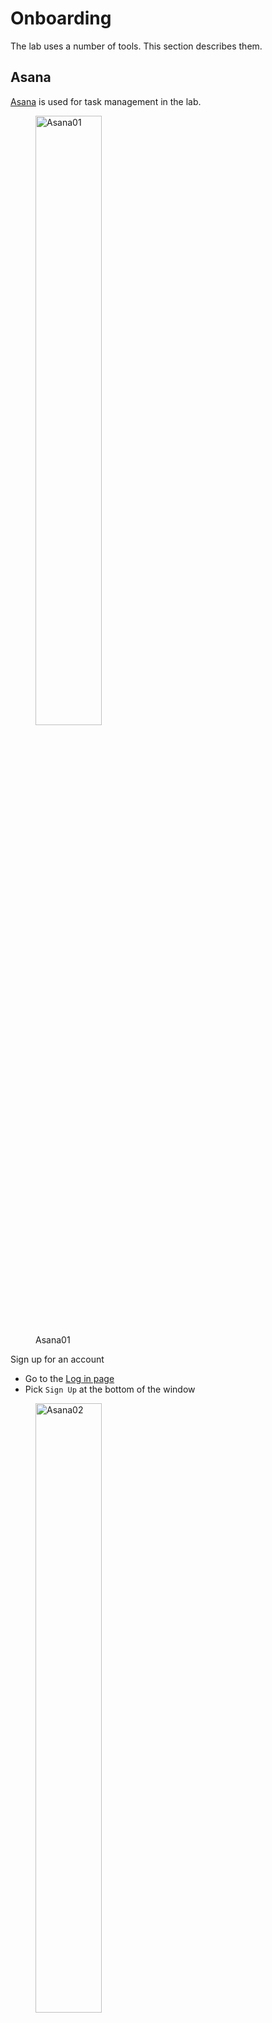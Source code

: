 # Onboarding

The lab uses a number of tools.
This section describes them.

## Asana {-}

[Asana](https://asana.com/) is used for task management in the lab.

![Asana01](include/img/asana-01.png){width=50% fig-align=left}

Sign up for an account

  - Go to the [Log in page](https://app.asana.com/-/login) 
  - Pick `Sign Up` at the bottom of the window
  
![Asana02](include/img/asana-02.png){width=50% fig-align=left}

  - `Email` the lab manager with your name associated email address so they may add you to the Gilmore Lab space

## Discord {-} 

Please accept the invitation to our server 'Gilmore Lab': 

You may be asked to create your account first. If so, follow these steps:

 - Open your web browser and [register](https://discordapp.com/register) for a Discord Account. 
 - Fill out the information including your email address, username, and password. - Once you fill out the required information, click on `Continue`. 
 - You have now successfully created your Discord Account. 
 - You need to verify your email address before you can fully use your Discord account.
 - Go to your email and open the email from Discord. 
 - Click on `Verify Email` box to verify your email account.

Start using Discord

 - Login
 - Go to `Settings`
 
![Discord Settings Icon](include/img/discord-settings.png)

 - Now you can ensure you receive notifications related to discord.

![Discord Notifications](include/img/discord-notifications.png)

## DataCamp {-}

[DataCamp](https://www.datacamp.com/) is used for learning the basics in R

- The Lab Manager will send an invitation to your PSU email address to join DataCamp.

- Please check your PSU email and accept the invitation email to the *Psych 494 Research Studies Class*

- If you do not already have an account on DataCamp, please create one.
  - go to [DataCamp](https://www.datacamp.com/)
  - enter your PSU email address and create a password

## Google Calendar {-}

[Create a Google calendar](https://support.google.com/calendar/answer/37095#) including anything that you have on a regular basis (e.g. classes/weekly meetings)

Things you need to know:

- You will need to make each class in your schedule a [recurring event](https://support.google.com/calendar/answer/37115?co=GENIE.Platform%3DDesktop&hl=en) so it propagates for the whole semester.

- Share this calendar with the lab email with `See all event details`

![Calendar](include/img/google-calendar_01.png)

After the lab manager receives all calendars for the semester, the weekly meeting time will be determined. This meeting time will then be sent out via a google calendar invitation.

## GitHub {-}

Please accept the invitation email the lab manager sent to your PSU email account to be added to our Git Repository. I believe you will be asked to create a username, enter your email and create a password at this time.

## RStudio {-}

### On the web {-}

## Connect RStudio to Git/GitHub {-}

[HappyGit and GitHub for the useR](https://happygitwithr.com/index.html) is the BEST instruction manual with ALL of the nitty gritty details! However I am going to provide a short version with some more screenshots here.

The general steps are:  
 - download R
 - download RStudio
 - download Git
 - connect RStudio and Git/GitHub

## Mac {-}

### Download R {-}

![Download R page](include/img/R-RStudio-install.png)

### Download R Studio {-}

### Download Git {-}

### Download Quarto {-}

Go to https://quarto.org/

 - Click on `Get Started`
 - Download the appropriate version of Quarto based on your computer
 - Install using default settings
 
#### Make sure Quarto Works  {-}

 - Open R
 - Open a project that already uses Quarto
 - Go to Terminal
 - Change directories to the directory of your R Project
 - run code to render at prompt$ `quarto render src`

## Windows {-}

### Download R {-}

Go to https://posit.co/download/rstudio-desktop/

Click the button for `DOWNLOAD AND INSTALL R`

This should take you to https://cloud.r-project.org/

Click on the link `Download R for Windows`

![Download R Windows](include/img/RforWindows.jpg)

Click on the link `install R for the first time`

![Install R](include/img/R-RStudio-install.png)

Click on the link `Download R-4.2.3 for Windows` (or whatever is the most recent version of R listed)

![Download R Windows](include/img/RdownloadWin.jpg)

Then open the downloaded .exe file to install

![Install R Version](include/img/InstallVerR.jpg)

Choose `Next` to install into the default folder

![InstallR1](include/img/InstallR1.jpg)

### Download R Studio {-}

Go to https://posit.co/download/rstudio-desktop/

Click the button for `DOWNLOAD RSTUDIO DESKTOP FOR WINDOWS`
(I think this button changes based upon the computer you are on - check on Mac)


Click on the downloaded .exe file to begin installing RStudio

(I don't have screenshots of this process for windows)

### Download Git {-}

There are 15 different screens during the installation process for Windows. 

### Connect RStudio and GitHub {-}
